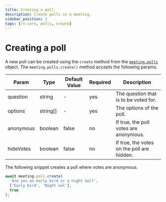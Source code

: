 ```yaml
---
title: Creating a poll
description: Create polls in a meeting.
sidebar_position: 2
tags: [rn-core, polls, create]
---
```


# Creating a poll

A new poll can be created using the `create` method from the
[`meeting.polls`](./introduction) object. The `meeting.polls.create()` method
accepts the following params.

| Param     | Type     | Default Value | Required | Description                                |
| --------- | -------- | ------------- | -------- | ------------------------------------------ |
| question  | string   | -             | yes      | The question that is to be voted for.      |
| options   | string[] | -             | yes      | The options of the poll.                   |
| anonymous | boolean  | false         | no       | If true, the poll votes are anonymous.     |
| hideVotes | boolean  | false         | no       | If true, the votes on the poll are hidden. |

The following snippet creates a poll where votes are anonymous.

```ts
await meeting.poll.create(
  'Are you an early bird or a night owl?',
  ['Early bird', 'Night owl'],
  true
);
```
